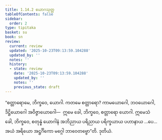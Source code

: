 ```yaml
---
title: 1.14.2 ယောဂသုတ္တ
tableOfContents: false
sidebar:
  order: 2
type: tipitaka
basket: su
book: sn
review:
  current: review
  updated: '2025-10-23T09:13:59.104288'
  updated_by: ''
  notes: ''
  history:
  - state: review
    date: '2025-10-23T09:13:59.104288'
    updated_by: ''
    notes: ''
    previous_state: draft
---
```



<ReviewStatus review={frontmatter.review} showDetails={true} />

<HypothesisAnnotation frontmatter={frontmatter} />

<DynamicBreadcrumb />

<Division number="173" book="sn" e="ch" v="18" p="304">

<Paragraph number="337" book="sn">
“စတ္တာရောမေ, ဘိက္ခဝေ, ယောဂါ. ကတမေ စတ္တာရော? ကာမယောဂေါ, ဘဝယောဂေါ, ဒိဋ္ဌိယောဂေါ အဝိဇ္ဇာယောဂေါ—  ဣမေ ခေါ, ဘိက္ခဝေ, စတ္တာရော ယောဂါ. ဣမေသံ ခေါ, ဘိက္ခဝေ, စတုန္နံ ယောဂါနံ အဘိညာယ ပရိညာယ ပရိက္ခယာယ ပဟာနာယ …ပေ…  အယံ အရိယော အဋ္ဌင်္ဂိကော မဂ္ဂေါ ဘာဝေတဗ္ဗော”တိ.

</Paragraph>
</Division>

<Paragraph number="338" type="center" book="sn">
ဒုတိယံ.
</Paragraph>